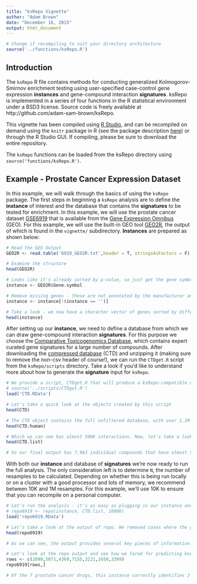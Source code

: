 ```yaml
---
title: "ksRepo Vignette"
author: "Adam Brown"
date: "December 16, 2015"
output: html_document
---
```


```r
# Change if recompiling to suit your directory architecture
source('../functions/ksRepo.R')
```

## Introduction

The `ksRepo` R file contains methods for conducting generalized Kolmogorov-Smirnov enrichment testing using user-specified case-control gene expression **instances** and gene-compound interaction **signatures**. ksRepo is implemented in a series of four functions in the R statistical environment under a BSD3 license. Source code is freely available at http://github.com/adam-sam-brown/ksRepo.

This vignette has been compiled using [R Studio](https://www.rstudio.com/), and can be recompiled on demand using the `knitr` package in R (see the package description [here](https://cran.r-project.org/web/packages/knitr/index.html)) or through the R Studio GUI. If compiling, please be sure to download the entire repository.

The `ksRepo` functions can be loaded from the ksRepo directory using `source('functions/ksRepo.R')`.

## Example - Prostate Cancer Expression Dataset

In this example, we will walk through the basics of using the `ksRepo` package. The first steps in beginning a `ksRepo` analysis are to define the **instance** of interest and the database that contains the **signatures** to be tested for enrichment. In this example, we will use the prostate cancer dataset [GSE6919](http://www.ncbi.nlm.nih.gov/geo/query/acc.cgi?acc=GSE6919) that is available from the [Gene Expression Omnibus](http://www.ncbi.nlm.nih.gov/geo/) (GEO). For this example, we will use the built-in GEO tool [GEO2R](http://www.ncbi.nlm.nih.gov/geo/), the output of which is found in the `vignette/` subdirectory. **Instances** are prepared as shown below:

```r
# Read the GEO Output
GEO2R <- read.table('6919_GEO2R.txt',header = T, stringsAsFactors = F)

# Examine the structure
head(GEO2R)

# Looks like it's already sorted by p-value, so just get the gene symbols
instance <- GEO2R$Gene.symbol

# Remove missing genes - these are not annotated by the manufacturer and must be excluded!
instance <- instance[!(instance == '')]

# Take a look - we now have a character vector of genes sorted by differential expression.
head(instance)
```

After setting up our **instance**, we need to define a database from which we can draw gene-compound interaction **signatures**. For this purpose we choose the [Comparative Toxicogenomics Database](http://ctdbase.org/), which contains expert curated gene signatures for a large number of compounds. After downloading the [compressed database](http://ctdbase.org/reports/CTD_chem_gene_ixns.csv.gz) (CTD) and unzipping it (making sure to remove the non-csv header of course!), we can run the `CTDget.R` script from the `ksRepo/scripts` directory. Take a look if you'd like to understand more about how to generate the **signature** input for `ksRepo`.

```r
# We provide a script, CTDget.R that will produce a ksRepo-compatible database from the raw CTD output. Let's load a prerun of the script to save time. The command used is below:
# source('../scripts/CTDget.R')
load('CTD.RData')

# Let's take a quick look at the objects created by this script
head(CTD)

# The CTD object contains the full unfiltered database, with over 1.1M interactions. But we just want the human-verified annotations!
head(CTD.human)

# Which we can see has almost 500K interactions. Now, let's take a look at the fully formatted ksRepo-compatible output.
head(CTD.list)

# So our final output has 7,963 individual compounds that have almost 500K gene interactors.
```

With both our **instance** and database of **signatures** we're now ready to run the full analysis. The only consideration left is to determine `N`, the number of resamples to be calculated. Depending on whether this is being run locally or on a cluster with a good processor and lots of memory, we recommend between 10K and 1M resamples. For this example, we'll use 10K to ensure that you can recompile on a personal computer.

```r
# Let's run the analysis - it's as easy as plugging in our instance and signature database, along with our chosen N. Again, we'll load a prerun to save time, but the command used is below:
# repo6919 <- repo(instance, CTD.list, 10000)
load('repo6919.RData')

# Let's take a look at the output of repo. We removed cases where the gene-compound list was greater than the number of unique genes measured by the instance.
head(repo6919)

# As we can see, the output provides several key pieces of information. The KS score, the bootstrapped p-value and the FDR-adjusted p-value. Of the three, the FDR-adjusted p-value is the one we'll use to determine significance.

# Let's look at the repo output and see how we fared for predicting known prostate cancer drugs.
rows <- c(2099,5071,4369,7155,3221,1650,3399)
repo6919[rows,]

# Of the 7 prostate cancer drugs, this instance correctly identifies 3 as significant. 

```